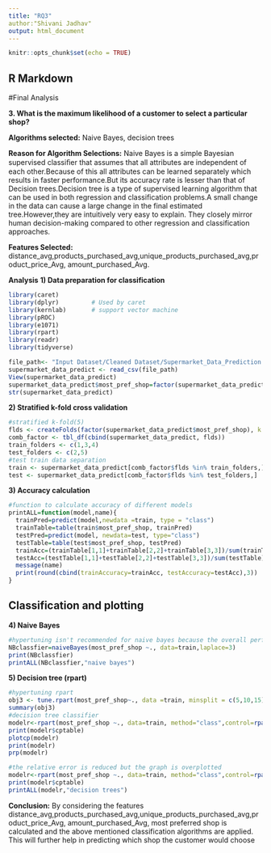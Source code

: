```yaml
---
title: "RQ3"
author:"Shivani Jadhav"
output: html_document
---
```


```r
knitr::opts_chunk$set(echo = TRUE)
```

## R Markdown

#Final Analysis

__3. What is the maximum likelihood of a customer to select a particular shop?__ <br />

__Algorithms selected:__ Naive Bayes, decision trees

__Reason for Algorithm Selections:__ Naive Bayes is a simple Bayesian supervised classiﬁer that assumes that all attributes are independent of each other.Because of this all attributes can be learned separately which results in faster performance.But its accuracy rate is lesser than that of Decision trees.Decision tree is a type of supervised learning algorithm that can be used in both regression and classification problems.A small change in the data can cause a large change in the final estimated tree.However,they are intuitively very easy to explain. They closely mirror human decision-making compared to other regression and classification approaches.

__Features Selected:__ distance_avg,products_purchased_avg,unique_products_purchased_avg,product_price_Avg, amount_purchased_Avg.

__Analysis__
__1) Data preparation for classification__
```r
library(caret)
library(dplyr)         # Used by caret
library(kernlab)       # support vector machine 
library(pROC)	
library(e1071)
library(rpart)
library(readr)
library(tidyverse)

file_path<- "Input Dataset/Cleaned Dataset/Supermarket_Data_Prediction.csv"
supermarket_data_predict <- read_csv(file_path)
View(supermarket_data_predict)
supermarket_data_predict$most_pref_shop=factor(supermarket_data_predict$most_pref_shop)
str(supermarket_data_predict)
```

__2) Stratified k-fold cross validation__

```r
#stratified k-fold(5)
flds <- createFolds(factor(supermarket_data_predict$most_pref_shop), k = 5, list = FALSE, returnTrain = TRUE)
comb_factor <- tbl_df(cbind(supermarket_data_predict, flds))
train_folders <- c(1,3,4)
test_folders <- c(2,5)
#test train data separation
train <- supermarket_data_predict[comb_factor$flds %in% train_folders,]
test <- supermarket_data_predict[comb_factor$flds %in% test_folders,]
```
__3)  Accuracy calculation__
```r
#function to calculate accuracy of different models
printALL=function(model,name){
  trainPred=predict(model,newdata =train, type = "class")
  trainTable=table(train$most_pref_shop, trainPred)
  testPred=predict(model, newdata=test, type="class")
  testTable=table(test$most_pref_shop, testPred) 
  trainAcc=(trainTable[1,1]+trainTable[2,2]+trainTable[3,3])/sum(trainTable)
  testAcc=(testTable[1,1]+testTable[2,2]+testTable[3,3])/sum(testTable)
  message(name)
  print(round(cbind(trainAccuracy=trainAcc, testAccuracy=testAcc),3))
}
```
## Classification and plotting
__4) Naive Bayes __
```r
#hypertuning isn't recommended for naive bayes because the overall performance is affected by just one parameter i.e laplace
NBclassfier=naiveBayes(most_pref_shop ~., data=train,laplace=3)
print(NBclassfier)
printALL(NBclassfier,"naive bayes")

```

__5) Decision tree (rpart) __
```r
#hypertuning rpart
obj3 <- tune.rpart(most_pref_shop~., data =train, minsplit = c(5,10,15))
summary(obj3)
#decision tree classifier
modelr<-rpart(most_pref_shop ~., data=train, method="class",control=rpart.control(cp=0.001))
print(modelr$cptable)
plotcp(modelr)
print(modelr)
prp(modelr)

#the relative error is reduced but the graph is overplotted
modelr<-rpart(most_pref_shop ~., data=train, method="class",control=rpart.control(cp=0.0001))
print(modelr$cptable)
printALL(modelr,"decision trees")
```
__Conclusion:__
By considering the features distance_avg,products_purchased_avg,unique_products_purchased_avg,product_price_Avg, amount_purchased_Avg, most preferred shop is calculated and the above mentioned classification algorithms are applied.
This will further help in predicting which shop the customer would choose
